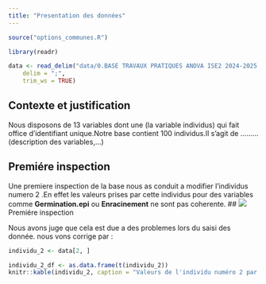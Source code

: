 ```yaml
---
title: "Presentation des données"
---
```


```r
source("options_communes.R")
```

```r
library(readr)

```

```r
data <- read_delim("data/0.BASE TRAVAUX PRATIQUES ANOVA ISE2 2024-2025.csv", 
    delim = ";", 
    trim_ws = TRUE)

```

## Contexte et justification

Nous disposons de 13 variables dont une (la variable individus) qui fait office d'identifiant unique.Notre base contient 100 individus.Il s'agit de ......... (description des variables,...)

## Premiére inspection

Une premiere inspection de la base nous as conduit a modifier l'individus numero 2 .En effet les valeurs prises par cette individus pour des variables comme **Germination.epi** ou **Enracinement** ne sont pas coherente.
## ![](images/data_individu2.png)Premiére inspection

Nous avons juge que cela est due a des problemes lors du saisi des donnée. nous vons corrige par :

```r
individu_2 <- data[2, ]

individu_2_df <- as.data.frame(t(individu_2))
knitr::kable(individu_2, caption = "Valeurs de l'individu numéro 2 par variable",,row.names = FALSE)

```
